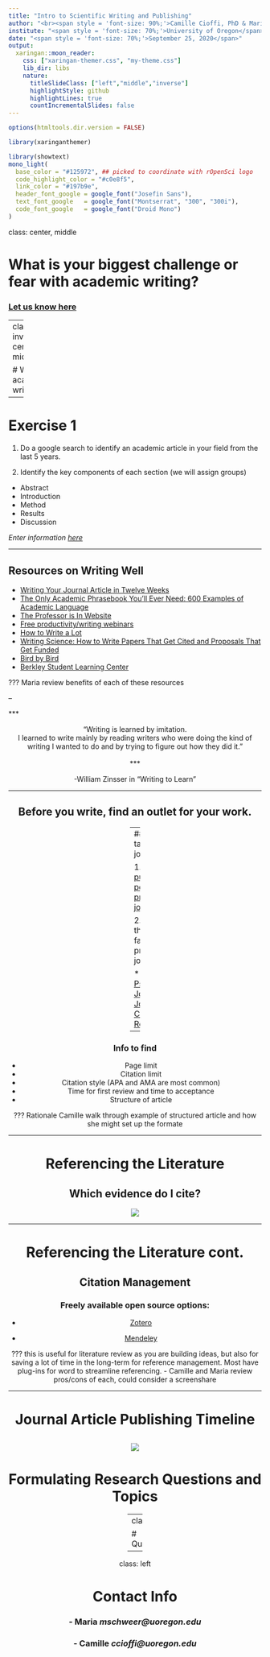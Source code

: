 ---
title: "Intro to Scientific Writing and Publishing"
author: "<br><span style = 'font-size: 90%;'>Camille Cioffi, PhD & Maria Schweer-Collins, PhD</span>"
institute: "<span style = 'font-size: 70%;'>University of Oregon</span>"
date: "<span style = 'font-size: 70%;'>September 25, 2020</span>"
output:
  xaringan::moon_reader:
    css: ["xaringan-themer.css", "my-theme.css"]
    lib_dir: libs
    nature:
      titleSlideClass: ["left","middle","inverse"]
      highlightStyle: github
      highlightLines: true
      countIncrementalSlides: false
---




```{r setup, include=FALSE}
options(htmltools.dir.version = FALSE)
```

```{r xaringan-themer, include = FALSE}
library(xaringanthemer)

library(showtext)
mono_light(
  base_color = "#125972", ## picked to coordinate with rOpenSci logo
  code_highlight_color = "#c0e8f5",
  link_color = "#197b9e",
  header_font_google = google_font("Josefin Sans"),
  text_font_google   = google_font("Montserrat", "300", "300i"),
  code_font_google   = google_font("Droid Mono")
)
```

class: center, middle

# What is your biggest challenge or fear with academic writing?

### [Let us know here](https://oregon.qualtrics.com/jfe/form/SV_06aIE9Gzad9jFch)

---
class: inverse, center, middle

# What is academic writing?



---

# Exercise 1

1. Do a google search to identify an academic article in your field from the last 5 years.

2. Identify the key components of each section (we will assign groups)
* Abstract
* Introduction
* Method
* Results
* Discussion

*Enter information [here](https://oregon.qualtrics.com/jfe/form/SV_6hB1Mlb0oGiPndH)*


---

## Resources on Writing Well

- [Writing Your Journal Article in Twelve Weeks](https://www.amazon.com/Writing-Journal-Twelve-Weeks-Second/dp/022649991X/ref=sr_1_1?dchild=1&keywords=Writing+Your+Journal+Article+in+Twelve+Weeks%3A+A+Guide+to+Academic+Publishing+Success+%28second+edition%29&qid=1600789341&sr=8-1)
- [The Only Academic Phrasebook You'll Ever Need: 600 Examples of Academic Language](https://www.amazon.com/Only-Academic-Phrasebook-Youll-Ever-ebook/dp/B01M0QFVHL/ref=sr_1_1_sspa?dchild=1&keywords=the+only+academic+phrasebook&qid=1600789375&sr=8-1-spons&psc=1&spLa=ZW5jcnlwdGVkUXVhbGlmaWVyPUExUVdJQlI5UklGNUZZJmVuY3J5cHRlZElkPUEwMjU1MjI3Rlc3RUZPNjEwN01DJmVuY3J5cHRlZEFkSWQ9QTA3MDk0MDAzTlJXV0xSTVRVUTZUJndpZGdldE5hbWU9c3BfYXRmJmFjdGlvbj1jbGlja1JlZGlyZWN0JmRvTm90TG9nQ2xpY2s9dHJ1ZQ==)
- [The Professor is In Website](http://theprofessorisin.com/)
- [Free productivity/writing webinars](http://theprofessorisin.com/free-productivity-webinars/)
- [How to Write a Lot](https://www.amazon.com/How-Write-Lot-Practical-Productive/dp/1433829738/ref=sr_1_2?dchild=1&keywords=how+to+write+a+lot&qid=1600789418&sr=8-2)
- [Writing Science: How to Write Papers That Get Cited and Proposals That Get Funded](https://www.amazon.com/Writing-Science-Papers-Proposals-Funded/dp/0199760241/ref=sr_1_4?dchild=1&keywords=scientific+grant+writing&qid=1600789452&sr=8-4) 
- [Bird by Bird](https://www.amazon.com/Bird-Some-Instructions-Writing-Life/dp/0385480016)
- [Berkley Student Learning Center](https://slc.berkeley.edu/writing-worksheets-and-other-writing-resources/nine-basic-ways-improve-your-style-academic-writing)




???
Maria review benefits of each of these resources 

--

***<center>"Writing is learned by imitation.<br> I learned to write mainly by reading writers who were doing the kind of writing I wanted to do and by trying to figure out how they did it."<br><br>***

<center>-William Zinsser in "Writing to Learn"</center>


---

## Before you write, find an outlet for your work.


--
### Pick a target journal

1. [Compare publishing policies of prospective journals](/https://transpose-publishing.github.io/#/)

2. Identify the impact factor of prospective journals

* [Psychology Journals](https://www.apa.org/pubs/journals/resources/impact-factors)
* [Journal Citation Reports](https://www.scimagojr.com/journalrank.php?category=3304)

--

### Info to find

* Page limit
* Citation limit
* Citation style (APA and AMA are most common)
* Time for first review and time to acceptance
* Structure of article



???
Rationale
Camille walk through example of structured article and how she might set up the formate 



---

# Referencing the Literature

## Which evidence do I cite?

![](img/pyramid.PNG)

---

# Referencing the Literature cont.

## Citation Management

### Freely available open source options:

* [Zotero](https://www.zotero.org/)

* [Mendeley](https://www.mendeley.com/homepage-2-1?interaction_required=true&adobe_mc_sdid=SDID%3D5923057BDC04CE44-76390FD3C0F10572%7CMCORGID%3D4D6368F454EC41940A4C98A6%40AdobeOrg%7CTS%3D1600788418&adobe_mc_ref=https%3A%2F%2Fwww.google.com%2F)

???
this is useful for literature review as you are building ideas, but also for saving a lot of time in the long-term for reference management. Most have plug-ins for word to streamline referencing. 
- Camille and Maria review pros/cons of each, could consider a screenshare

---

# Journal Article Publishing Timeline
![](img/timeline.JPG)
---

# Formulating Research Questions and Topics





---
class: center, middle

# Questions/Discussion

---

class: left

# Contact Info

### - Maria *mschweer@uoregon.edu*

### - Camille *ccioffi@uoregon.edu*

